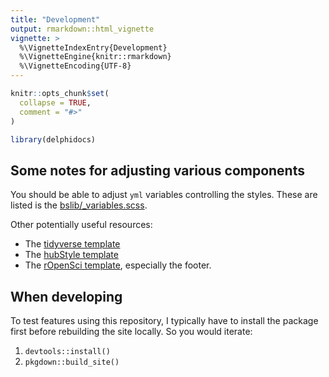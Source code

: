 ```yaml
---
title: "Development"
output: rmarkdown::html_vignette
vignette: >
  %\VignetteIndexEntry{Development}
  %\VignetteEngine{knitr::rmarkdown}
  %\VignetteEncoding{UTF-8}
---
```


```r
knitr::opts_chunk$set(
  collapse = TRUE,
  comment = "#>"
)
```

```r
library(delphidocs)
```

## Some notes for adjusting various components

You should be able to adjust `yml` variables controlling the styles. These are 
listed is the [bslib/_variables.scss](https://github.com/rstudio/bslib/blob/112efd0/inst/lib/bs5/scss/_variables.scss#L1195).

Other potentially useful resources:

* The [tidyverse template](https://github.com/tidyverse/tidytemplate/blob/main/inst/pkgdown/BS5/_pkgdown.yml)
* The [hubStyle template](https://github.com/hubverse-org/hubStyle/blob/main/inst/pkgdown/_pkgdown.yml)
* The [rOpenSci template](https://github.com/ropensci-org/rotemplate/blob/main/inst/pkgdown/_pkgdown.yml), especially the footer.

## When developing

To test features using this repository, I typically have to 
install the package first before rebuilding the site locally. So
you would iterate:

1. `devtools::install()`
2. `pkgdown::build_site()`
